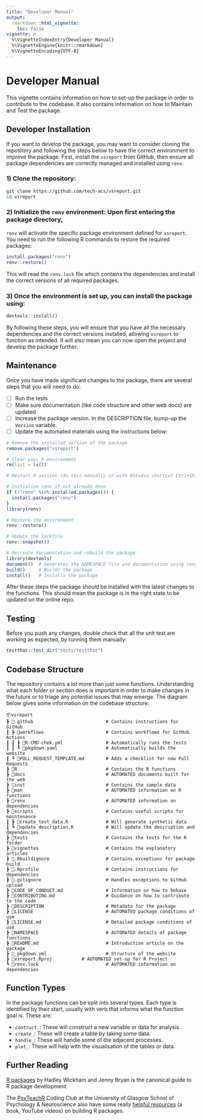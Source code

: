 ```yaml
---
title: "Developer Manual"
output: 
  rmarkdown::html_vignette:
    toc: false
vignette: >
  %\VignetteIndexEntry{Developer Manual}
  %\VignetteEngine{knitr::rmarkdown}
  %\VignetteEncoding{UTF-8}
---
```

# Developer Manual

This vignette contains information on how to set-up the package in order to
contribute to the codebase.
It also contains information on how to Maintain and Test the package.

## Developer Installation

If you want to develop the package, you may want to consider cloning the
repository and following the steps below to have the correct environment
to improve the package. First, install the `vsreport` from GitHub,
then ensure all package dependencies are correctly managed and installed using `renv`:

### 1) Clone the repository:

```sh
git clone https://github.com/tech-acs/vsreport.git
cd vsreport
```

### 2) Initialize the `renv` environment: Upon first entering the package directory,
`renv` will activate the specific package environment defined for `vsreport`.
You need to run the following R commands to restore the required packages:

```R
install.packages("renv")
renv::restore()
```

This will read the `renv.lock` file which contains the dependencies and install
the correct versions of all required packages.

### 3) Once the environment is set up, you can install the package using:

```R
devtools::install()
```

By following these steps, you will ensure that you have all the necessary
dependencies and the correct versions installed, allowing `vsreport`
to function as intended.
It will also mean you can now open the project and develop the package further.

## Maintenance

Once you have made significant changes to the package, there are several steps
that you will need to do:

 - [ ] Run the tests
 - [ ] Make sure documentation (like code structure and other web docs) are updated
 - [ ] Increase the package version. In the DESCRIPTION file, bump-up the `Version` variable.
 - [ ] Update the automated materials using the instructions below:

```r
# Remove the installed version of the package
remove.packages("vsreport")

# Clear your R environment
rm(list = ls())

# Restart R session (do this manually or with RStudio shortcut Ctrl+Shift+F10)

# Initialize renv if not already done
if (!"renv" %in% installed.packages()) {
  install.packages("renv")
}
library(renv)

# Restore the environment
renv::restore()

# Update the lockfile
renv::snapshot()

# Recreate documentation and rebuild the package
library(devtools)
document()  # Generates the NAMESPACE file and documentation using roxygen2
build()     # Builds the package
install()   # Installs the package
```

After these steps the package should be installed with the latest changes to the functions.
This should mean the package is in the right state to be updated on the online repo.

## Testing

Before you push any changes, double check that all the unit test are working
as expected, by running them manually:

```R
testthat::test_dir("tests/testthat")
```

## Codebase Structure

The repository contains a lot more than just some functions. Understanding what
each folder or section does is important in order to make changes in the future
or to triage any potential issues that may emerge. The diagram below gives some
information on the codebase structure:

```
📦vsreport 
┣ 📂.github                           # Contains instructions for GitHub
┃ ┣ 📂workflows                       # Contains workflows for GitHub Actions
┃ ┃ ┣ 📜R-CMD-chek.yml                # Automatically runs the tests
┃ ┃ ┗ 📜pkgdown.yaml                  # Automatically builds the website
┃ ┗ 📜PULL_REQUEST_TEMPLATE.md        # Adds a checklist for new Pull Requests
┣ 📂R                                 # Contains the R functions
┣ 📂docs                              # AUTOMATED documents built for the web
┣ 📂inst                              # Contains the sample data
┣ 📂man                               # AUTOMATED information on R functions
┣ 📂renv                              # AUTOMATED information on dependencies 
┣ 📂scripts                           # Contains useful scripts for maintenance
┃ ┣ 📜create_test_data.R              # Will generate synthetic data
┃ ┗ 📜update_description.R            # Will update the description and dependencies
┣ 📂tests                             # Contains the tests for the R folder
┣ 📂vignettes                         # Contains the explanatory articles
┣ 📜.Rbuildignore                     # Contains exceptions for package build
┣ 📜.Rprofile                         # Contains instructions for dependencies
┣ 📜.gitignore                        # Handles exceptions to GitHub upload
┣ 📜CODE_OF_CONDUCT.md                # Information on how to behave
┣ 📜CONTRIBUTING.md                   # Guidance on how to contribute to the code
┣ 📜DESCRIPTION                       # Metadata for the package
┣ 📜LICENSE                           # AUTOMATED package conditions of use
┣ 📜LICENSE.md                        # Detailed package conditions of use
┣ 📜NAMESPACE                         # AUTOMATED details of package functions
┣ 📜README.md                         # Introduction article on the package
┣ 📜_pkgdown.yml                      # Structure of the website
┣ 📜vsreport.Rproj           # AUTOMATED set-up for R Project
┗ 📜renv.lock                         # AUTOMATED information on dependencies
```

## Function Types

In the package functions can be split into several types.
Each type is identified by their start, usually with verb that informs what
the function goal is. These are:

- `contruct_`: These will construct a new variable or data for analysis.
- `create_`: These will create a table by taking some data.
- `handle_`: These will handle some of the adjacent processes.
- `plot_`: These will help with the visualisation of the tables or data.


## Further Reading

[R packages](https://r-pkgs.org/) by Hadley Wickham and Jenny Bryan is the canonical guide to R package development.

The [PsyTeachR](https://psyteachr.github.io) Coding Club at the University of Glasgow School of Psychology & Neuroscience also have some really [helpful resources](
https://psyteachr.github.io/intro-r-pkgs/) (a book, YouTube videos) on building R packages.
